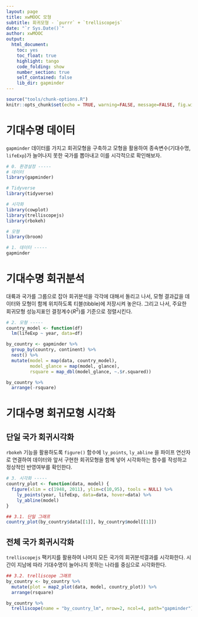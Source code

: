 ```yaml
---
layout: page
title: xwMOOC 모형
subtitle: 회귀모형 - `purrr` + `trelliscopejs`
date: "`r Sys.Date()`"
author: xwMOOC
output:
  html_document: 
    toc: yes
    toc_float: true
    highlight: tango
    code_folding: show
    number_section: true
    self_contained: false
    lib_dir: gapminder
---
```


``` r
source("tools/chunk-options.R")
knitr::opts_chunk$set(echo = TRUE, warning=FALSE, message=FALSE, fig.width=12)


```


# 기대수명 데이터 {#model-reg-viz-data}

`gapminder` 데이터를 가지고 회귀모형을 구축하고 모형을 활용하여 종속변수(기대수명, `lifeExp`)가 늘어나지 못한 국가를 뽑아내고 이를 시각적으로 확인해보자.

```r

# 0. 환경설정 -----
# 데이터
library(gapminder)

# Tidyverse
library(tidyverse)

# 시각화
library(cowplot)
library(trelliscopejs)
library(rbokeh)

# 모형
library(broom)

# 1. 데이터 -----
gapminder
```

# 기대수명 회귀분석 {#model-reg-viz-model}

대륙과 국가를 그룹으로 잡아 회귀분석을 각각에 대해서 돌리고 나서,
모형 결과값을 데이터와 모형이 함께 위치하도록 티블(tibble)에 저장시켜 놓은다.
그리고 나서, 주요한 회귀모형 성능지표인 결정계수($R^2$)를 기준으로 정렬시킨다.

```r
# 2. 모형 -----
country_model <- function(df)
  lm(lifeExp ~ year, data=df)

by_country <- gapminder %>% 
  group_by(country, continent) %>% 
  nest() %>% 
  mutate(model = map(data, country_model),
         model_glance = map(model, glance),
         rsquare = map_dbl(model_glance, ~.$r.squared))

by_country %>% 
  arrange(-rsquare)
```


# 기대수명 회귀모형 시각화 {#model-reg-viz-model-trelliscope}


## 단일 국가 회귀시각화 {#model-reg-viz-model-trelliscope-single}

`rbokeh` 기능을 활용하도록 `figure()` 함수에 `ly_points`, `ly_abline` 을 파이프 연산자로 연결하여 
데이터와 앞서 구현한 회귀모형을 함께 넣어 시각화하는 함수를 작성하고 
정상적인 반영여부를 확인한다. 

```r
# 3. 시각화 -----
country_plot <- function(data, model) {
  figure(xlim = c(1948, 2011), ylim=c(10,95), tools = NULL) %>% 
    ly_points(year, lifeExp, data=data, hover=data) %>% 
    ly_abline(model)
}

## 3.1. 단일 그래프
country_plot(by_country$data[[1]], by_country$model[[1]])
```

## 전체 국가 회귀시각화 {#model-reg-viz-model-trelliscope-many}

`trelliscopejs` 팩키지를 활용하여 나머지 모든 국가의 회귀분석결과를 시각화한다.
시간이 지남에 따라 기대수명이 늘어나지 못하는 나라를 중심으로 시각화한다.

```r
## 3.2. trelliscope 그래프
by_country <- by_country %>% 
  mutate(plot = map2_plot(data, model, country_plot)) %>% 
  arrange(rsquare)

by_country %>% 
  trelliscope(name = "by_country_lm", nrow=2, ncol=4, path="gapminder")
```
